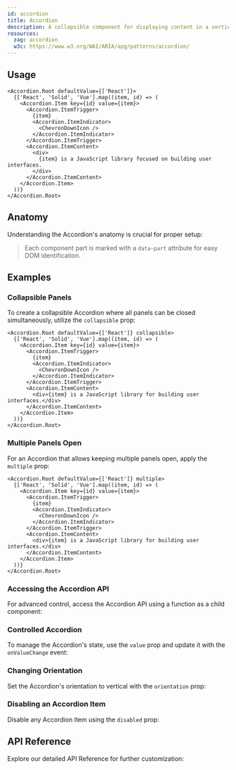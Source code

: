 ```yaml
---
id: accordion
title: Accordion
description: A collapsible component for displaying content in a vertical stack.
resources:
  zag: accordion
  w3c: https://www.w3.org/WAI/ARIA/apg/patterns/accordion/
---
```



## Usage

```tsx live story=Basic
<Accordion.Root defaultValue={['React']}>
  {['React', 'Solid', 'Vue'].map((item, id) => (
    <Accordion.Item key={id} value={item}>
      <Accordion.ItemTrigger>
        {item}
        <Accordion.ItemIndicator>
          <ChevronDownIcon />
        </Accordion.ItemIndicator>
      </Accordion.ItemTrigger>
      <Accordion.ItemContent>
        <div>
          {item} is a JavaScript library focused on building user interfaces.
        </div>
      </Accordion.ItemContent>
    </Accordion.Item>
  ))}
</Accordion.Root>
```

## Anatomy

Understanding the Accordion's anatomy is crucial for proper setup:

> Each component part is marked with a `data-part` attribute for easy DOM
> identification.

<Anatomy id="accordion" />

## Examples

### Collapsible Panels

To create a collapsible Accordion where all panels can be closed simultaneously,
utilize the `collapsible` prop:

```tsx live story=Collapsible
<Accordion.Root defaultValue={['React']} collapsible>
  {['React', 'Solid', 'Vue'].map((item, id) => (
    <Accordion.Item key={id} value={item}>
      <Accordion.ItemTrigger>
        {item}
        <Accordion.ItemIndicator>
          <ChevronDownIcon />
        </Accordion.ItemIndicator>
      </Accordion.ItemTrigger>
      <Accordion.ItemContent>
        <div>{item} is a JavaScript library for building user interfaces.</div>
      </Accordion.ItemContent>
    </Accordion.Item>
  ))}
</Accordion.Root>
```

### Multiple Panels Open

For an Accordion that allows keeping multiple panels open, apply the `multiple`
prop:

```tsx live story=Multiple
<Accordion.Root defaultValue={['React']} multiple>
  {['React', 'Solid', 'Vue'].map((item, id) => (
    <Accordion.Item key={id} value={item}>
      <Accordion.ItemTrigger>
        {item}
        <Accordion.ItemIndicator>
          <ChevronDownIcon />
        </Accordion.ItemIndicator>
      </Accordion.ItemTrigger>
      <Accordion.ItemContent>
        <div>{item} is a JavaScript library for building user interfaces.</div>
      </Accordion.ItemContent>
    </Accordion.Item>
  ))}
</Accordion.Root>
```

### Accessing the Accordion API

For advanced control, access the Accordion API using a function as a child
component:

<Story id="RenderProp" />

### Controlled Accordion

To manage the Accordion's state, use the `value` prop and update it with the
`onValueChange` event:

<Story id="Controlled" />

### Changing Orientation

Set the Accordion's orientation to vertical with the `orientation` prop:

<Story id="Vertical" />

### Disabling an Accordion Item

Disable any Accordion Item using the `disabled` prop:

<Story id="Disabled" />

## API Reference

Explore our detailed API Reference for further customization:

<ComponentTypes />
